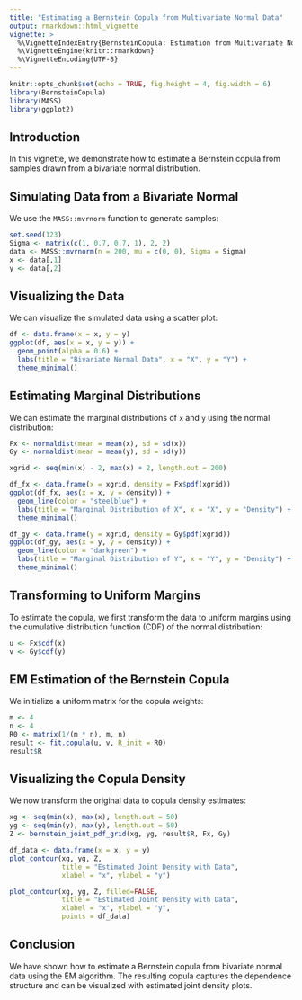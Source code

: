 ```yaml
---
title: "Estimating a Bernstein Copula from Multivariate Normal Data"
output: rmarkdown::html_vignette
vignette: >
  %\VignetteIndexEntry{BernsteinCopula: Estimation from Multivariate Normal}
  %\VignetteEngine{knitr::rmarkdown}
  %\VignetteEncoding{UTF-8}
---
```


```r
knitr::opts_chunk$set(echo = TRUE, fig.height = 4, fig.width = 6)
library(BernsteinCopula)
library(MASS)
library(ggplot2)
```

## Introduction

In this vignette, we demonstrate how to estimate a Bernstein copula from samples drawn from a bivariate normal distribution.

## Simulating Data from a Bivariate Normal

We use the `MASS::mvrnorm` function to generate samples:

```r
set.seed(123)
Sigma <- matrix(c(1, 0.7, 0.7, 1), 2, 2)
data <- MASS::mvrnorm(n = 200, mu = c(0, 0), Sigma = Sigma)
x <- data[,1]
y <- data[,2]
```

## Visualizing the Data

We can visualize the simulated data using a scatter plot:
```r
df <- data.frame(x = x, y = y)
ggplot(df, aes(x = x, y = y)) +
  geom_point(alpha = 0.6) +
  labs(title = "Bivariate Normal Data", x = "X", y = "Y") +
  theme_minimal()
```

## Estimating Marginal Distributions
We can estimate the marginal distributions of `x` and `y` using the normal distribution:
```r
Fx <- normaldist(mean = mean(x), sd = sd(x))
Gy <- normaldist(mean = mean(y), sd = sd(y))

xgrid <- seq(min(x) - 2, max(x) + 2, length.out = 200)

df_fx <- data.frame(x = xgrid, density = Fx$pdf(xgrid))
ggplot(df_fx, aes(x = x, y = density)) +
  geom_line(color = "steelblue") +
  labs(title = "Marginal Distribution of X", x = "X", y = "Density") +
  theme_minimal()

df_gy <- data.frame(y = xgrid, density = Gy$pdf(xgrid))
ggplot(df_gy, aes(x = y, y = density)) +
  geom_line(color = "darkgreen") +
  labs(title = "Marginal Distribution of Y", x = "Y", y = "Density") +
  theme_minimal()
```

## Transforming to Uniform Margins

To estimate the copula, we first transform the data to uniform margins using the cumulative distribution function (CDF) of the normal distribution:

```r
u <- Fx$cdf(x)
v <- Gy$cdf(y)
```

## EM Estimation of the Bernstein Copula

We initialize a uniform matrix for the copula weights:

```r
m <- 4
n <- 4
R0 <- matrix(1/(m * n), m, n)
result <- fit.copula(u, v, R_init = R0)
result$R
```

## Visualizing the Copula Density

We now transform the original data to copula density estimates:

```r
xg <- seq(min(x), max(x), length.out = 50)
yg <- seq(min(y), max(y), length.out = 50)
Z <- bernstein_joint_pdf_grid(xg, yg, result$R, Fx, Gy)

df_data <- data.frame(x = x, y = y)
plot_contour(xg, yg, Z,
             title = "Estimated Joint Density with Data",
             xlabel = "x", ylabel = "y")

plot_contour(xg, yg, Z, filled=FALSE,
             title = "Estimated Joint Density with Data",
             xlabel = "x", ylabel = "y",
             points = df_data)
```

## Conclusion

We have shown how to estimate a Bernstein copula from bivariate normal data using the EM algorithm.
The resulting copula captures the dependence structure and can be visualized with estimated joint density plots.
